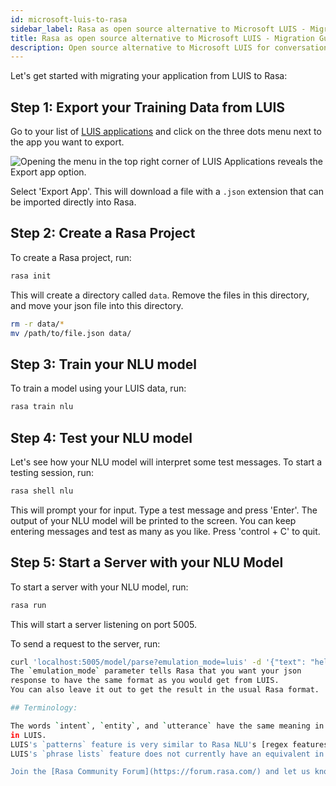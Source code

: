 ```yaml
---
id: microsoft-luis-to-rasa
sidebar_label: Rasa as open source alternative to Microsoft LUIS - Migration Guide
title: Rasa as open source alternative to Microsoft LUIS - Migration Guide
description: Open source alternative to Microsoft LUIS for conversational bots and NLP
---
```


Let's get started with migrating your application from LUIS to Rasa:

## Step 1: Export your Training Data from LUIS

Go to your list of [LUIS applications](https://www.luis.ai/applications) and click
on the three dots menu next to the app you want to export.


<Image img={luisImage} caption="Selecting Export a" alt="Opening the menu in the top right corner of LUIS Applications reveals the Export app option." />

Select 'Export App'. This will download a file with a `.json` extension that can be imported directly into Rasa.

## Step 2: Create a Rasa Project

To create a Rasa project, run:

```bash
rasa init
```

This will create a directory called `data`.
Remove the files in this directory, and
move your json file into this directory.

```bash
rm -r data/*
mv /path/to/file.json data/
```

## Step 3: Train your NLU model

To train a model using your LUIS data, run:

```bash
rasa train nlu
```

## Step 4: Test your NLU model

Let's see how your NLU model will interpret some test messages.
To start a testing session, run:

```bash
rasa shell nlu
```

This will prompt your for input.
Type a test message and press 'Enter'.
The output of your NLU model will be printed to the screen.
You can keep entering messages and test as many as you like.
Press 'control + C' to quit.

## Step 5: Start a Server with your NLU Model

To start a server with your NLU model, run:

```bash
rasa run
```

This will start a server listening on port 5005.

To send a request to the server, run:

```bash
curl 'localhost:5005/model/parse?emulation_mode=luis' -d '{"text": "hello"}'
The `emulation_mode` parameter tells Rasa that you want your json
response to have the same format as you would get from LUIS.
You can also leave it out to get the result in the usual Rasa format.

## Terminology:

The words `intent`, `entity`, and `utterance` have the same meaning in Rasa as they do
in LUIS.
LUIS's `patterns` feature is very similar to Rasa NLU's [regex features](./training-data-format.mdx#regular-expressions)
LUIS's `phrase lists` feature does not currently have an equivalent in Rasa NLU.

Join the [Rasa Community Forum](https://forum.rasa.com/) and let us know how your migration went!
